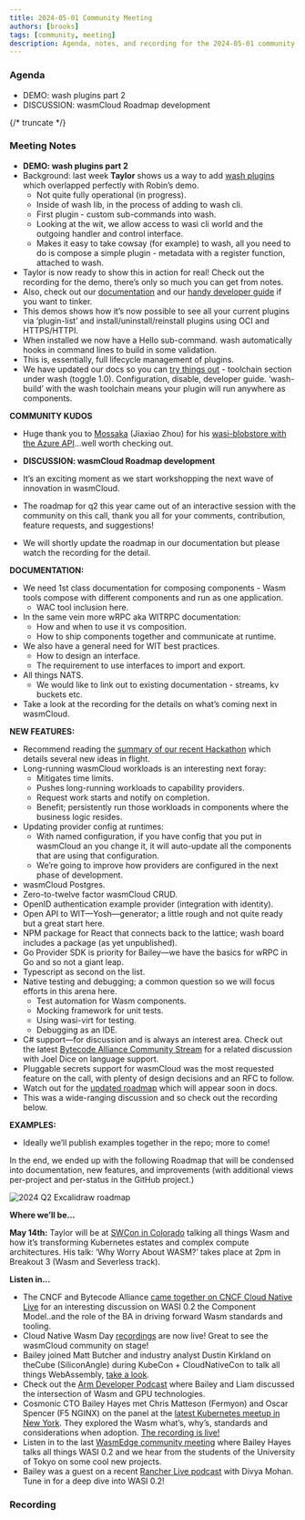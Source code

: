 ```yaml
---
title: 2024-05-01 Community Meeting
authors: [brooks]
tags: [community, meeting]
description: Agenda, notes, and recording for the 2024-05-01 community meeting
---
```



### Agenda

- DEMO: wash plugins part 2
- DISCUSSION: wasmCloud Roadmap development

{/* truncate */}

### Meeting Notes

- **DEMO: wash plugins part 2**
- Background: last week **Taylor** shows us a way to add [wash plugins](https://wasmcloud.com/docs/ecosystem/wash/plugins) which overlapped perfectly with Robin’s demo.
    - Not quite fully operational (in progress).
    - Inside of wash lib, in the process of adding to wash cli.
    - First plugin - custom sub-commands into wash.
    - Looking at the wit, we allow access to wasi cli world and the outgoing handler and control interface.
    - Makes it easy to take cowsay (for example) to wash, all you need to do is compose a simple plugin - metadata with a register function, attached to wash.
- Taylor is now ready to show this in action for real! Check out the recording for the demo, there’s only so much you can get from notes.
- Also, check out our [documentation](https://wasmcloud.com/docs/ecosystem/wash/plugins) and our [handy developer guide](https://wasmcloud.com/docs/ecosystem/wash/plugin_developer) if you want to tinker.
- This demos shows how it’s now possible to see all your current plugins via ‘plugin-list’ and install/uninstall/reinstall plugins using OCI and HTTPS/HTTPI.
- When installed we now have a Hello sub-command. wash automatically hooks in command lines to build in some validation.
- This is, essentially, full lifecycle management of plugins.
- We have updated our docs so you can [try things out](https://wasmcloud.com/docs/ecosystem/wash/plugin_developer) - toolchain section under wash (toggle 1.0). Configuration, disable, developer guide. ‘wash-build’ with the wash toolchain means your plugin will run anywhere as components.

**COMMUNITY KUDOS**

- Huge thank you to [Mossaka](https://github.com/Mossaka) (Jiaxiao Zhou) for his [wasi-blobstore with the Azure API](https://github.com/wasmCloud/wasmCloud/pull/1694)...well worth checking out.

- **DISCUSSION: wasmCloud Roadmap development**
- It’s an exciting moment as we start workshopping the next wave of innovation in wasmCloud.
- The roadmap for q2 this year came out of an interactive session with the community on this call, thank you all for your comments, contribution, feature requests, and suggestions!
- We will shortly update the roadmap in our documentation but please watch the recording for the detail.

**DOCUMENTATION:**

- We need 1st class documentation for composing components - Wasm tools compose with different components and run as one application.
    - WAC tool inclusion here.
- In the same vein more wRPC aka WITRPC documentation:
    - How and when to use it vs composition.
    - How to ship components together and communicate at runtime.
- We also have a general need for WIT best practices.
    - How to design an interface.
    - The requirement to use interfaces to import and export.
- All things NATS.
    - We would like to link out to existing documentation - streams, kv buckets etc.
- Take a look at the recording for the details on what’s coming next in wasmCloud.

**NEW FEATURES:**

- Recommend reading the [summary of our recent Hackathon](https://wasmcloud.com/blog/hackathon-llama-3-wit2wadm) which details several new ideas in flight.
- Long-running wasmCloud workloads is an interesting next foray:
    - Mitigates time limits.
    - Pushes long-running workloads to capability providers.
    - Request work starts and notify on completion.
    - Benefit; persistently run those workloads in components where the business logic resides.
- Updating provider config at runtimes:
    - With named configuration, if you have config that you put in wasmCloud an you change it, it will auto-update all the components that are using that configuration.
    - We’re going to improve how providers are configured in the next phase of development.
- wasmCloud Postgres.
- Zero-to-twelve factor wasmCloud CRUD.
- OpenID authentication example provider (integration with identity).
- Open API to WIT—Yosh—generator; a little rough and not quite ready but a great start here.
- NPM package for React that connects back to the lattice; wash board includes a package (as yet unpublished).
- Go Provider SDK is priority for Bailey—we have the basics for wRPC in Go and so not a giant leap.
- Typescript as second on the list.
- Native testing and debugging; a common question so we will focus efforts in this arena here.
    - Test automation for Wasm components.
    - Mocking framework for unit tests.
    - Using wasi-virt for testing.
    - Debugging as an IDE.
- C# support—for discussion and is always an interest area. Check out the latest [Bytecode Alliance Community Stream](https://www.youtube.com/watch?v=qqLAUz3-W3k) for a related discussion with Joel Dice on language support.
- Pluggable secrets support for wasmCloud was the most requested feature on the call, with plenty of design decisions and an RFC to follow.
- Watch out for the [updated roadmap](https://wasmcloud.com/docs/roadmap/) which will appear soon in docs.
- This was a wide-ranging discussion and so check out the recording below.

**EXAMPLES:**

- Ideally we’ll publish examples together in the repo; more to come!

In the end, we ended up with the following Roadmap that will be condensed into documentation, new features, and improvements (with additional views per-project and per-status in the GitHub project.)

![2024 Q2 Excalidraw roadmap](./images/2024-q2-roadmap.png)

**Where we’ll be…**

**May 14th:** Taylor will be at [SWCon in Colorado](https://www.sw2con.com/#agenda) talking all things Wasm and how it’s transforming Kubernetes estates and complex compute architectures. His talk: ‘Why Worry About WASM?’ takes place at 2pm in Breakout 3 (Wasm and Severless track).

**Listen in…**

- The CNCF and Bytecode Alliance [came together on CNCF Cloud Native Live](https://www.youtube.com/watch?v=5Nv51foQ1mQ) for an interesting discussion on WASI 0.2 the Component Model..and the role of the BA in driving forward Wasm standards and tooling.
- Cloud Native Wasm Day [recordings](https://youtube.com/playlist?list=PLj6h78yzYM2MQteKoXxICTWiUdZYEw6RI&feature=shared) are now live! Great to see the wasmCloud community on stage!
- Bailey joined Matt Butcher and industry analyst Dustin Kirkland on theCube (SiliconAngle) during KubeCon + CloudNativeCon to talk all things WebAssembly, [take a look](https://www.youtube.com/watch?v=XU4TVukPs8g).
- Check out the [Arm Developer Podcast](https://www.youtube.com/watch?v=iDTHXGuqXAI) where Bailey and Liam discussed the intersection of Wasm and GPU technologies.
- Cosmonic CTO Bailey Hayes met Chris Matteson (Fermyon) and Oscar Spencer (F5 NGINX) on the panel at the [latest Kubernetes meetup in New York](https://www.meetup.com/new-york-kubernetes-meetup/events/297886914/). They explored the Wasm what’s, why’s, standards and considerations when adoption. [The recording is live!](https://youtu.be/ThcQNR-aVvI)
- Listen in to the last [WasmEdge community meeting](https://youtu.be/ttiE7g2Ojuk) where Bailey Hayes talks all things WASI 0.2 and we hear from the students of the University of Tokyo on some cool new projects.
- Bailey was a guest on a recent [Rancher Live podcast](https://www.youtube.com/watch?v=SPdzvL59tIA) with Divya Mohan. Tune in for a deep dive into WASI 0.2!

### Recording

<YouTube url="https://www.youtube.com/watch?v=WP7UyarzYms" />
